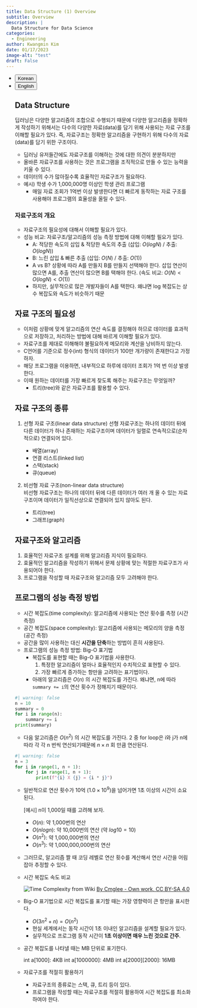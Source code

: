 ```yaml
---
title: Data Structure (1) Overview
subtitle: Overview
description: |
  Data Structure for Data Science
categories:
  - Engineering
author: Kwangmin Kim
date: 01/17/2023
image-alt: "test"
draft: False
---
```



<ul class="nav nav-pills" id="language-tab" role="tablist">
  <li class="nav-item" role="presentation">
    <button class="nav-link active" id="Korean-tab" data-bs-toggle="tab" data-bs-target="#Korean" type="button" role="tab" aria-controls="Korean" aria-selected="true">Korean</button>
  </li>
  <li class="nav-item" role="presentation">
    <button class="nav-link" id="English-tab" data-bs-toggle="tab" data-bs-target="#English" type="button" role="tab" aria-controls="knitr" aria-selected="false">English</button>
  </li>

<div class="tab-content" id="language-tabcontent">

<div class="tab-pane fade  show active" id="Korean" role="tabpanel" aria-labelledby="Korean-tab">

## Data Structure

딥러닝은 다양한 알고리즘의 조합으로 수행되기 때문에 다양한 알고리즘을 정확하게 작성하기 위해서는 다수의 다양한 자료(data)를 담기 위해 사용되는 자료 구조를 이해할 필요가 있다. 즉, 자료구조는 정확한 알고리즘을 구현하기 위해 다수의 자료(data)를 담기 위한 구조이다.

- 딥러닝 유저들간에도 자료구조를 이해하는 것에 대한 의견이 분분하지만
- 올바른 자료구조를 사용하는 것은 프로그램을 조직적으로 만들 수 있는 능력을 키울 수 있다.
- 데이터의 수가 많아질수록 효율적인 자료구조가 필요하다.
- 예시) 학생 수가 1,000,000명 이상인 학생 관리 프로그램
    - 매일 자료 조회가 1억번 이상 발생한다면 더 빠르게 동작하는 자료 구조를 사용해야 프로그램의 효율성을 올릴 수 있다.

### 자료구조의 개요

- 자료구조의 필요성에 대해서 이해할 필요가 있다.
- 성능 비교: 자료구조/알고리즘의 성능 측정 방법에 대해 이해할 필요가 있다.
    - A: 적당한 속도의 삽입 & 적당한 속도의 추출 (삽입: $O (log N)$ / 추출: $O(log N)$) 
    - B: 느린 삽입 & 빠른 추출 (삽입: $O (N)$ / 추출: $O (1)$)
    - A vs B? 상황에 따라 A를 만들지 B를 만들지 선택해야 한다. 삽입 연산이 많으면 A를, 추출 연산이 많으면 B를 택해야 한다.
    (속도 비교: $O (N) < O (log N)<  O (1)$)
    - 하지만, 실무적으로 많은 개발자들이 A를 택한다. 왜냐면 log 복잡도는 상수 복잡도와 속도가 비슷하기 때문

## 자료 구조의 필요성

- 이처럼 상황에 맞게 알고리즘의 연산 속도를 결정해야 하므로 데이터를 효과적으로 저장하고, 처리하는 방법에 대해 바르게 이해할 필요가 있다.
- 자료구조를 제대로 이해해야 불필요하게 메모리와 계산을 낭비하지 않는다.
- C언어를 기준으로 정수(int) 형식의 데이터가 100만 개가량이 존재한다고 가정하자.
- 해당 프로그램을 이용하면, 내부적으로 하루에 데이터 조회가 1억 번 이상 발생한다.
- 이때 원하는 데이터를 가장 빠르게 찾도록 해주는 자료구조는 무엇일까?
    - 트리(tree)와 같은 자료구조를 활용할 수 있다.

## 자료 구조의 종류

1. 선형 자료 구조(linear data structure)
선형 자료구조는 하나의 데이터 뒤에 다른 데이터가 하나 존재하는 자료구조이며 데이터가 일렬로 연속적으로(순차적으로) 연결되어 있다.
    
    - 배열(array)
    - 연결 리스트(linked list)
    - 스택(stack)
    - 큐(queue)

2. 비선형 자료 구조(non-linear data structure)    
비선형 자료구조는 하나의 데이터 뒤에 다른 데이터가 여러 개 올 수 있는 자료구조이며 데이터가 일직선상으로 연결되어 있지 않아도 된다.
    
    - 트리(tree)
    - 그래프(graph)

## 자료구조와 알고리즘

1. 효율적인 자료구조 설계를 위해 알고리즘 지식이 필요하다.
2. 효율적인 알고리즘을 작성하기 위해서 문제 상황에 맞는 적절한 자료구조가 사용되어야 한다.
3. 프로그램을 작성할 때 자료구조와 알고리즘 모두 고려해야 한다.

## 프로그램의 성능 측정 방법

- 시간 복잡도(time complexity): 알고리즘에 사용되는 연산 횟수를 측정 (시간 측정)
- 공간 복잡도(space complexity): 알고리즘에 사용되는 메모리의 양을 측정 (공간 측정)
- 공간을 많이 사용하는 대신 **시간을 단축**하는 방법이 흔히 사용된다.
- 프로그램의 성능 측정 방법: Big-O 표기법
    - 복잡도를 표현할 때는 Big-O 표기법을 사용한다.
        1. 특정한 알고리즘이 얼마나 효율적인지 수치적으로 표현할 수 있다.
        2. 가장 빠르게 증가하는 항만을 고려하는 표기법이다.
    - 아래의 알고리즘은 $O(n)$ 의 시간 복잡도를 가진다. 왜냐면, n에 따라 `summary += i`의 연산 횟수가 정해지기 때문이다.
        
```python
#| warning: false
n = 10
summary = 0
for i in range(n):
    summary += i
print(summary)
```

- 다음 알고리즘은 $O (n^2)$ 의 시간 복잡도를 가진다. 2 중 for loop은 i와 j가 n에 따라 각 각 n 번씩 연산되기때문에 $n \times n$ 회 만큼 연산된다.
        
```python
#| warning: false
n = 3
for i in range(1, n + 1):
    for j in range(1, n + 1):
	    print(f"{i} X {j} = {i * j}")
```
        
- 일반적으로 연산 횟수가 10억 ($1.0 \times 10^9$)을 넘어가면 1초 이상의 시간이 소요된다.
        
    [예시] n이 1,000일 때를 고려해 보자.
    
    - $O(n)$: 약 1,000번의 연산
    - $O(nlogn )$: 약 10,000번의 연산 (약 $log10=10$)
    - $O(n^2)$: 약 1,000,000번의 연산
    - $O(n^3)$: 약 1,000,000,000번의 연산

- 그러므로, 알고리즘 짤 때 코딩 레벨로 연산 횟수를 계산해서 연산 시간을 어림잡아 추정할 수 있다. 
- 시간 복잡도 속도 비교

  ![Time Complexity from Wiki](Comparison_computational_complexity.svg)
  [By Cmglee - Own work, CC BY-SA 4.0](https://commons.wikimedia.org/w/index.php?curid=50321072)

- Big-O 표기법으로 시간 복잡도를 표기할 때는 가장 영향력이 큰 항만을 표시한다.
    - $O(3n^2 + n) = O(n^2)$
    - 현실 세계에서는 동작 시간이 1초 이내인 알고리즘을 설계할 필요가 있다.
    - 실무적으로 프로그램 동작 시간이 **1초 이상이면 매우 느린 것으로 간주**.
- 공간 복잡도를 나타낼 때는 MB 단위로 표기한다.

    int a[1000]: 4KB
    int a[1000000]: 4MB
    int a[2000][2000]: 16MB
        
- 자료구조를 적절히 활용하기
    - 자료구조의 종류로는 스택, 큐, 트리 등이 있다.
    - 프로그램을 작성할 때는 자료구조를 적절히 활용하여 시간 복잡도를 최소화하여야 한다.

</div>

<div class="tab-pane fade" id="English" role="tabpanel" aria-labelledby="English-tab">


</div>

